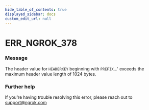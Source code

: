 ```yaml
---
hide_table_of_contents: true
displayed_sidebar: docs
custom_edit_url: null
---
```



# ERR_NGROK_378

### Message

The header value for `HEADERKEY` beginning with `PREFIX`...' exceeds the maximum header value length of 1024 bytes.

### Further help

If you're having trouble resolving this error, please reach out to [support@ngrok.com](mailto:support@ngrok.com?subject=Help%20with%20ERR_NGROK_378)

<ErrorDetails error="err_ngrok_378" />
